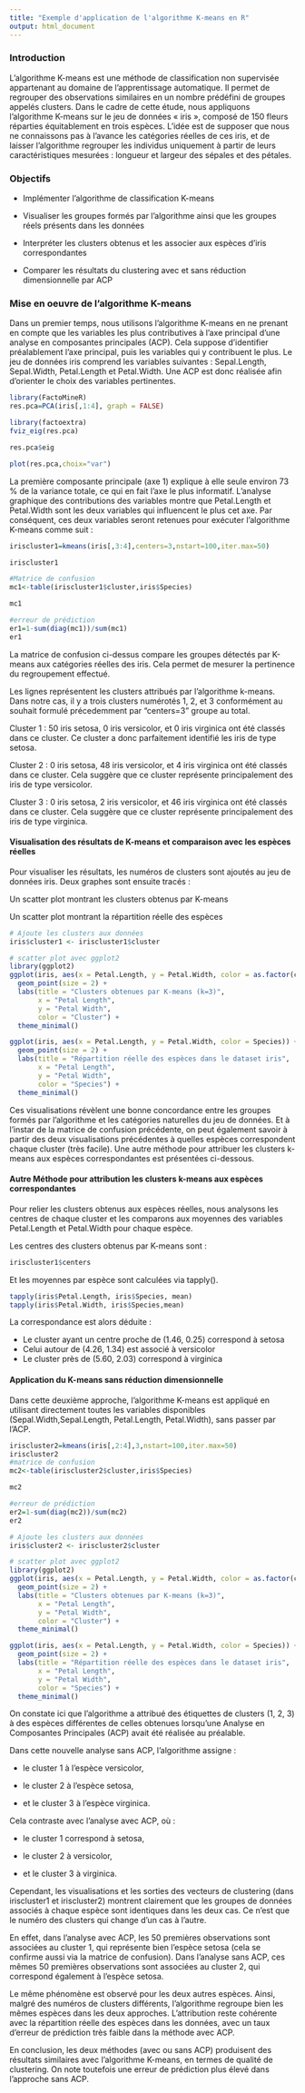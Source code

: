 ---
title: "Exemple d'application de l'algorithme K-means en R"
output: html_document
---

### Introduction

L’algorithme K-means est une méthode de classification non supervisée appartenant au domaine de l’apprentissage automatique. Il permet de regrouper des observations similaires en un nombre prédéfini de groupes appelés clusters. Dans le cadre de cette étude, nous appliquons l’algorithme K-means sur le jeu de données « iris », composé de 150 fleurs réparties équitablement en trois espèces. L’idée est de supposer que nous ne connaissons pas à l’avance les catégories réelles de ces iris, et de laisser l’algorithme regrouper les individus uniquement à partir de leurs caractéristiques mesurées : longueur et largeur des sépales et des pétales. 

### Objectifs

- Implémenter l’algorithme de classification K-means

- Visualiser les groupes formés par l’algorithme ainsi que les groupes réels présents dans les données

- Interpréter les clusters obtenus et les associer aux espèces d’iris correspondantes

- Comparer les résultats du clustering avec et sans réduction dimensionnelle par ACP

### Mise en oeuvre de l'algorithme K-means

Dans un premier temps, nous utilisons l’algorithme K-means en ne prenant en compte que les variables les plus contributives à l’axe principal d’une analyse en composantes principales (ACP). Cela suppose d’identifier préalablement l’axe principal, puis les variables qui y contribuent le plus. Le jeu de données iris comprend les variables suivantes : Sepal.Length, Sepal.Width, Petal.Length et Petal.Width. Une ACP est donc réalisée afin d’orienter le choix des variables pertinentes.

```{r}
library(FactoMineR)
res.pca=PCA(iris[,1:4], graph = FALSE)

library(factoextra)
fviz_eig(res.pca) 

res.pca$eig

plot(res.pca,choix="var")
```


La première composante principale (axe 1) explique à elle seule environ $73$ % de la variance totale, ce qui en fait l’axe le plus informatif. L’analyse graphique des contributions des variables montre que Petal.Length et Petal.Width sont les deux variables qui influencent le plus cet axe. Par conséquent, ces deux variables seront retenues pour exécuter l’algorithme K-means comme suit : 

```{r}
iriscluster1=kmeans(iris[,3:4],centers=3,nstart=100,iter.max=50)

iriscluster1

#Matrice de confusion
mc1<-table(iriscluster1$cluster,iris$Species)

mc1

#erreur de prédiction
er1=1-sum(diag(mc1))/sum(mc1)
er1
```

La matrice de confusion ci-dessus compare les groupes détectés par K-means aux catégories réelles des iris. Cela permet de mesurer la pertinence du regroupement effectué.

Les lignes représentent les clusters attribués par 
l'algorithme k-means. Dans notre cas, il y a trois clusters numérotés 
1, 2, et 3 conformément au souhait formulé précedemment par "centers=3" groupe au total.

Cluster 1 : 50 iris setosa, 0 iris versicolor, et 0 iris virginica 
ont été classés dans ce cluster. Ce cluster a donc parfaitement 
identifié les iris de type setosa.

Cluster 2 : 0 iris setosa, 48 iris versicolor, et 4 iris virginica ont 
été classés dans ce cluster. Cela suggère que ce cluster représente 
principalement des iris de type versicolor. 

Cluster 3 : 0 iris setosa, 2 iris versicolor, et 46 iris virginica 
ont été classés dans ce cluster. Cela suggère que ce cluster représente 
principalement des iris de type virginica.






#### Visualisation des résultats de K-means et comparaison avec les espèces réelles

Pour visualiser les résultats, les numéros de clusters sont ajoutés au jeu de données iris. Deux graphes sont ensuite tracés :

Un scatter plot montrant les clusters obtenus par K-means

Un scatter plot montrant la répartition réelle des espèces

```{r}
# Ajoute les clusters aux données
iris$cluster1 <- iriscluster1$cluster

# scatter plot avec ggplot2
library(ggplot2)
ggplot(iris, aes(x = Petal.Length, y = Petal.Width, color = as.factor(cluster1))) +
  geom_point(size = 2) +
  labs(title = "Clusters obtenues par K-means (k=3)",
       x = "Petal Length",
       y = "Petal Width",
       color = "Cluster") +
  theme_minimal()
```



```{r}
ggplot(iris, aes(x = Petal.Length, y = Petal.Width, color = Species)) +
  geom_point(size = 2) +
  labs(title = "Répartition réelle des espèces dans le dataset iris",
       x = "Petal Length",
       y = "Petal Width",
       color = "Species") +
  theme_minimal()
```


Ces visualisations révèlent une bonne concordance entre les groupes formés par l’algorithme et les catégories naturelles du jeu de données. Et à l'instar de la matrice de confusion précédente, on peut également savoir à partir des deux visualisations précédentes à quelles espèces correspondent chaque cluster (très facile). Une autre méthode pour attribuer les clusters k-means aux espèces correspondantes est présentées ci-dessous.

#### Autre Méthode pour attribution les clusters k-means aux espèces correspondantes

Pour relier les clusters obtenus aux espèces réelles, nous analysons les centres de chaque cluster et les comparons aux moyennes des variables Petal.Length et Petal.Width pour chaque espèce.

Les centres des clusters obtenus par K-means sont :

```{r}
iriscluster1$centers
```

Et les moyennes par espèce sont calculées via tapply().


```{r}
tapply(iris$Petal.Length, iris$Species, mean)
tapply(iris$Petal.Width, iris$Species,mean)
```

La correspondance est alors déduite :

- Le cluster ayant un centre proche de (1.46, 0.25) correspond à setosa
- Celui autour de (4.26, 1.34) est associé à versicolor
- Le cluster près de (5.60, 2.03) correspond à virginica


#### Application du K-means sans réduction dimensionnelle

Dans cette deuxième approche, l’algorithme K-means est appliqué en utilisant directement toutes les variables disponibles (Sepal.Width,Sepal.Length, Petal.Length, Petal.Width), sans passer par l’ACP.

```{r}
iriscluster2=kmeans(iris[,2:4],3,nstart=100,iter.max=50)
iriscluster2
#matrice de confusion
mc2<-table(iriscluster2$cluster,iris$Species)

mc2

#erreur de prédiction
er2=1-sum(diag(mc2))/sum(mc2)
er2
```


```{r}
# Ajoute les clusters aux données
iris$cluster2 <- iriscluster2$cluster

# scatter plot avec ggplot2
library(ggplot2)
ggplot(iris, aes(x = Petal.Length, y = Petal.Width, color = as.factor(cluster2))) +
  geom_point(size = 2) +
  labs(title = "Clusters obtenues par K-means (k=3)",
       x = "Petal Length",
       y = "Petal Width",
       color = "Cluster") +
  theme_minimal()
```



```{r}
ggplot(iris, aes(x = Petal.Length, y = Petal.Width, color = Species)) +
  geom_point(size = 2) +
  labs(title = "Répartition réelle des espèces dans le dataset iris",
       x = "Petal Length",
       y = "Petal Width",
       color = "Species") +
  theme_minimal()
```


On constate ici que l’algorithme a attribué des étiquettes de clusters (1, 2, 3) à des espèces différentes de celles obtenues lorsqu’une Analyse en Composantes Principales (ACP) avait été réalisée au préalable.

Dans cette nouvelle analyse sans ACP, l’algorithme assigne :

- le cluster 1 à l’espèce versicolor,

- le cluster 2 à l’espèce setosa,

- et le cluster 3 à l’espèce virginica.


Cela contraste avec l’analyse avec ACP, où :

- le cluster 1 correspond à setosa,

- le cluster 2 à versicolor,

- et le cluster 3 à virginica.

Cependant, les visualisations et les sorties des vecteurs de clustering (dans iriscluster1 et iriscluster2) montrent clairement que les groupes de données associés à chaque espèce sont identiques dans les deux cas. Ce n’est que le numéro des clusters qui change d’un cas à l’autre.

En effet, dans l’analyse avec ACP, les 50 premières observations sont associées au cluster 1, qui représente bien l’espèce setosa (cela se confirme aussi via la matrice de confusion). Dans l’analyse sans ACP, ces mêmes 50 premières observations sont associées au cluster 2, qui correspond également à l’espèce setosa.

Le même phénomène est observé pour les deux autres espèces. Ainsi, malgré des numéros de clusters différents, l’algorithme regroupe bien les mêmes espèces dans les deux approches. L’attribution reste cohérente avec la répartition réelle des espèces dans les données, avec un taux d’erreur de prédiction très faible dans la méthode avec ACP.

En conclusion, les deux méthodes (avec ou sans ACP) produisent des résultats similaires avec l’algorithme K-means, en termes de qualité de clustering. On note toutefois une erreur de prédiction plus élevé dans l'approche sans ACP.